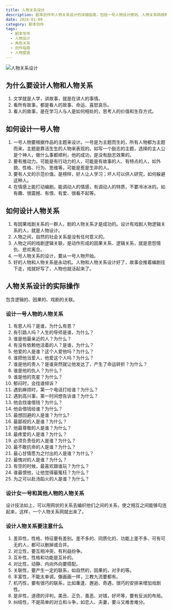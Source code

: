```yaml
---
title: 人物关系设计
description: 剧本创作中人物关系设计的详细指南，包括一号人物设计原则、人物关系网络构建方法以及人物关系设计的九大要点
date: 2024-01-09
category: 剧本创作
tags:
  - 剧本写作
  - 人物设计
  - 角色关系
  - 创作指南
  - 人物塑造
---
```


![人物关系设计](https://img.dava.cc/img/人物关系设计.png)

## 为什么要设计人物和人物关系

1. 文学就是人学，讲故事，就是在讲人的事情。
2. 看所有故事，都是看人的故事、命运、喜怒哀乐。
3. 看人的故事，是在学习人与人是如何相处的，思考人的价值和生存方式。

## 如何设计一号人物

1. 一号人物要根据作品的主题来设计。一号是为主题而生的，所有人物都为主题而来，主题是靠活生生的人物来表现的。如写一个励志的主题，选择的主人公是个神人，做什么事都顺利，他的成功，是没有励志效果的。
2. 要有推动力。可能是有行动力的人，可能是有故事的人、有特点的人，如外貌、性格、行为、思维等，可能是惹是生非的人。
3. 要有人文的示范价值。是榜样，好人让人学习；坏人可以供人研究，如何躲避这种人。
4. 在情感上能打动编剧。能调动人的情感，有调动人的特质，不要冷冰冰的。如有趣、很震撼、有恨、有爱、很看不起等。

## 如何设计人物关系

1. 有因果戏剧关系的一群人，剧的人物关系才是成功的。设计有戏剧人物逻辑关系的人，就是人物设计。
2. 人物之间，自然的社会关系是没有任何意义的。
3. 人物之间的戏剧逻辑关联，是动作形成的因果关系、逻辑关系，就是恩怨情仇、悲欢离合。
4. 一号人物关系的设计，要从一号人物开始。
5. 好的人物和人物关系是永动机。人物和人物关系设计好了，故事会推着编剧往下走，戏就好写了，人物也就活起来了。

## 人物关系设计的实际操作

包含逻辑的、因果的、戏剧的关联。

### 设计一号人物的人物关系

1. 有恩人吗？是谁，为什么有恩？
2. 有引路人吗？人生的导师是谁，为什么？
3. 谁是他最亲近的人？为什么？
4. 有没有依赖他活着的人？是谁，为什么？
5. 他爱的人是谁？这个人爱他吗？为什么？
6. 谁把他当爱人，他爱这个人吗？为什么？
7. 谁是他的贵人？是谁突然就让他发达了，产生了命运转折？为什么？
8. 谁是他的仇人？为什么？
9. 谁是他的克星？为什么？
10. 郁闷时，会找谁倾诉？
11. 遇到麻烦时，第一个电话打给谁？为什么？
12. 遇到高兴事，第一时间想告诉谁？为什么？
13. 他会找谁借钱？为什么？
14. 他会借钱给谁？为什么？
15. 最想回避的人是谁？为什么?
16. 最鄙视的人是谁？为什么？
17. 他最尊敬的人是谁？为什么？
18. 最疼爱的人是谁？为什么？
19. 必须负责任的人是谁？为什么？
20. 最不敢抗命的人是谁？为什么？
21. 最心甘情愿为之付出的人是谁？为什么？
22. 最愧对的人是谁？为什么？
23. 有空的时候，最喜欢跟谁玩？为什么？
24. 谁最恨他，让他觉得最冤枉？为什么？
25. 为之可以赴汤蹈火的人是谁？为什么？

### 设计女一号和其他人物的人物关系

设计技法如上，可以用网状的关系去编织他们之间的关系，使之相互之间能够勾连起来，这样，一个人物关系网就出来了。

### 设计人物关系要注意什么

1. 差异性，性格、特征要有差别。差不多的、同质化的、功能上差不多、可有可无的人，都可以删掉或合并。
2. 对立性，要互相冲突，有利益纷争。
3. 互补性，性格和功能是互补的。
4. 对比性，动静、内向外向要搭配。
5. 关联性，要产生一定的联系，如自然的，因果的，对手的等。
6. 丰富性，不能太单调，像画画一样，三教九流要都有。
7. 机巧性，要有很巧的联系，比如重逢、邂逅、奇遇，很巧的安排来增加戏剧性。
8. 是非性，道德的评判，美丑、正负、善恶、对错，好坏等，要有反派的布局。
9. 纠结性，不是简单的对立和斗争，如恋人、夫妻，要斗又难舍难分。